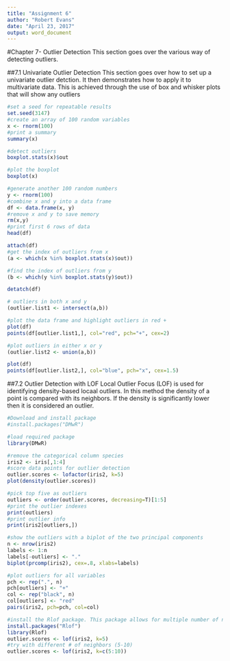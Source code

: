 ```yaml
---
title: "Assignment 6"
author: "Robert Evans"
date: "April 23, 2017"
output: word_document
---
```


#Chapter 7- Outlier Detection
This section goes over the various way of detecting outliers.

##7.1 Univariate Outlier Detection
This section goes over how to set up a univariate outlier detction. It then demonstrates how to apply it to multivariate data. This is achieved through the use of box and whisker plots that will show any outliers
```r
#set a seed for repeatable results
set.seed(3147)
#create an array of 100 random variables
x <- rnorm(100)
#print a summary
summary(x)

#detect outliers
boxplot.stats(x)$out

#plot the boxplot
boxplot(x)

#generate another 100 random numbers
y <- rnorm(100)
#combine x and y into a data frame
df <- data.frame(x, y)
#remove x and y to save memory
rm(x,y)
#print first 6 rows of data
head(df)

attach(df)
#get the index of outliers from x
(a <- which(x %in% boxplot.stats(x)$out))

#find the index of outliers from y
(b <- which(y %in% boxplot.stats(y)$out))

detatch(df)

# outliers in both x and y
(outlier.list1 <- intersect(a,b))

#plot the data frame and highlight outliers in red +
plot(df)
points(df[outlier.list1,], col="red", pch="+", cex=2)

#plot outliers in either x or y
(outlier.list2 <- union(a,b))

plot(df)
points(df[outlier.list2,], col="blue", pch="x", cex=1.5)

```

##7.2 Outlier Detection with LOF
Local Outlier Focus (LOF) is used for identifying density-based locaal outliers. In this method the density of a point is compared with its neighbors. If the density is significantly lower then it is considered an outlier.
```r
#Download and install package
#install.packages("DMwR")

#load required package
library(DMwR)

#remove the categorical column species
iris2 <- iris[,1:4]
#score data points for outlier detection
outlier.scores <- lofactor(iris2, k=5)
plot(density(outlier.scores))

#pick top five as outliers
outliers <- order(outlier.scores, decreasing=T)[1:5]
#print the outlier indexes
print(outliers)
#print outlier info
print(iris2[outliers,])

#show the outliers with a biplot of the two principal components
n <- nrow(iris2)
labels <- 1:n
labels[-outliers] <- "."
biplot(prcomp(iris2), cex=.8, xlabs=labels)

#plot outliers for all variables
pch <- rep(".", n)
pch[outliers] <- "+"
col <- rep("black", n)
col[outliers] <- "red"
pairs(iris2, pch=pch, col=col)

#install the Rlof package. This package allows for multiple number of neighbors
install.packages("Rlof")
library(Rlof)
outlier.scores <- lof(iris2, k=5)
#try with different # of neighbors (5-10)
outlier.scores <- lof(iris2, k=c(5:10))
```


